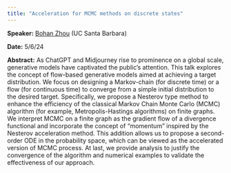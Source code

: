 ```yaml
---
title: "Acceleration for MCMC methods on discrete states"
---
```

**Speaker:** [Bohan Zhou](https://scholar.google.com/citations?hl=en&user=Fc4gd7oAAAAJ&view_op=list_works&sortby=pubdate) (UC Santa Barbara)

**Date:** 5/6/24

**Abstract:** As ChatGPT and Midjourney rise to prominence on a global scale, generative models have captivated the public’s attention.  This talk explores the concept of flow-based generative models aimed at achieving a target distribution. We focus on designing a Markov-chain (for discrete time) or a flow (for continuous time) to converge from a simple initial distribution to the desired target.  Specifically, we propose a Nesterov type method to enhance the efficiency of  the classical Markov Chain Monte Carlo (MCMC) algorithm (for example, Metropolis-Hastings algorithms) on finite graphs. We interpret MCMC on a finite graph as the gradient flow of a divergence functional and incorporate the concept of "momentum" inspired by the Nesterov acceleration method. This addition allows us to propose a second-order ODE in the probability space, which can be viewed as the accelerated version of MCMC process. At last, we provide analysis to justify the convergence of the algorithm and numerical examples to validate the effectiveness of our approach.